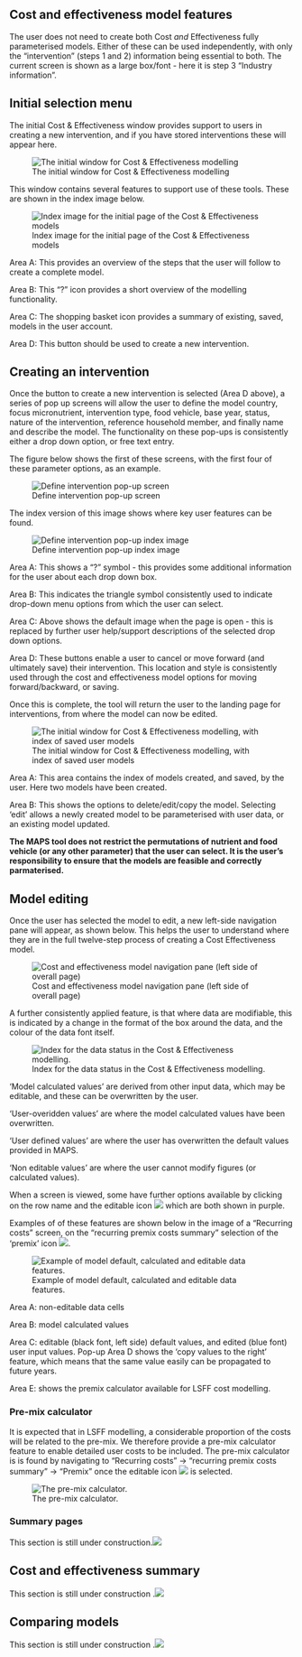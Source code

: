 ## Cost and effectiveness model features

The user does not need to create both Cost *and* Effectiveness fully parameterised models. Either of these can be used independently, with only the "intervention" (steps 1 and 2) information being essential to both. The current screen is shown as a large box/font - here it is step 3 "Industry information".

## Initial selection menu

The initial Cost & Effectiveness window provides support to users in creating a new intervention, and if you have stored interventions these will appear here.

![The initial window for Cost & Effectiveness modelling](images/CE_screen1.png){fig-alt="The initial window for Cost & Effectiveness modelling"}

This window contains several features to support use of these tools. These are shown in the index image below.

![Index image for the initial page of the Cost & Effectiveness models](images/CE_screen1_BW.png){fig-alt="Index image for the initial page of the Cost & Effectiveness models"}

Area A: This provides an overview of the steps that the user will follow to create a complete model.

Area B: This "?" icon provides a short overview of the modelling functionality.

Area C: The shopping basket icon provides a summary of existing, saved, models in the user account.

Area D: This button should be used to create a new intervention.

## Creating an intervention

Once the button to create a new intervention is selected (Area D above), a series of pop up screens will allow the user to define the model country, focus micronutrient, intervention type, food vehicle, base year, status, nature of the intervention, reference household member, and finally name and describe the model. The functionality on these pop-ups is consistently either a drop down option, or free text entry.

The figure below shows the first of these screens, with the first four of these parameter options, as an example.

![Define intervention pop-up screen](images/CE_screen2.png){fig-alt="Define intervention pop-up screen"}

The index version of this image shows where key user features can be found.

![Define intervention pop-up index image](images/CE_screen2_BW.png){fig-alt="Define intervention pop-up index image"}

Area A: This shows a "?" symbol - this provides some additional information for the user about each drop down box.

Area B: This indicates the triangle symbol consistently used to indicate drop-down menu options from which the user can select.

Area C: Above shows the default image when the page is open - this is replaced by further user help/support descriptions of the selected drop down options.

Area D: These buttons enable a user to cancel or move forward (and ultimately save) their intervention. This location and style is consistently used through the cost and effectiveness model options for moving forward/backward, or saving.

Once this is complete, the tool will return the user to the landing page for interventions, from where the model can now be edited.

![The initial window for Cost & Effectiveness modelling, with index of saved user models](images/CE_screen3_BW.png){fig-alt="The initial window for Cost & Effectiveness modelling, with index of saved user models"}

Area A: This area contains the index of models created, and saved, by the user. Here two models have been created.

Area B: This shows the options to delete/edit/copy the model. Selecting 'edit' allows a newly created model to be parameterised with user data, or an existing model updated.

**The MAPS tool does not restrict the permutations of nutrient and food vehicle (or any other parameter) that the user can select. It is the user's responsibility to ensure that the models are feasible and correctly parmaterised.**

## Model editing

Once the user has selected the model to edit, a new left-side navigation pane will appear, as shown below. This helps the user to understand where they are in the full twelve-step process of creating a Cost Effectiveness model.

![Cost and effectiveness model navigation pane (left side of overall page)](images/CE_screen4.png){fig-alt="Cost and effectiveness model navigation pane (left side of overall page)"}

A further consistently applied feature, is that where data are modifiable, this is indicated by a change in the format of the box around the data, and the colour of the data font itself.

![Index for the data status in the Cost & Effectiveness modelling.](images/CE_screen5.png){fig-alt="Index for the data status in the Cost & Effectiveness modelling."}

'Model calculated values' are derived from other input data, which may be editable, and these can be overwritten by the user.

'User-overidden values' are where the model calculated values have been overwritten.

'User defined values' are where the user has overwritten the default values provided in MAPS.

'Non editable values' are where the user cannot modify figures (or calculated values).

When a screen is viewed, some have further options available by clicking on the row name and the editable icon ![](images/editable_icon.png) which are both shown in purple.

Examples of of these features are shown below in the image of a "Recurring costs" screen, on the "recurring premix costs summary" selection of the 'premix' icon ![](images/clipboard-853666347.png).

![Example of model default, calculated and editable data features.](images/CE_screen6.png){fig-alt="Example of model default, calculated and editable data features."}

Area A: non-editable data cells

Area B: model calculated values

Area C: editable (black font, left side) default values, and edited (blue font) user input values. Pop-up Area D shows the 'copy values to the right' feature, which means that the same value easily can be propagated to future years.

Area E: shows the premix calculator available for LSFF cost modelling.

### Pre-mix calculator

It is expected that in LSFF modelling, a considerable proportion of the costs will be related to the pre-mix. We therefore provide a pre-mix calculator feature to enable detailed user costs to be included. The pre-mix calculator is is found by navigating to "Recurring costs" -\> "recurring premix costs summary" -\> "Premix" once the editable icon ![](images/clipboard-853666347.png) is selected.

![The pre-mix calculator.](images/CE_screen7_premix%20calc.png){fig-alt="The pre-mix calculator."}

### Summary pages

This section is still under construction.![](images/WiP_purplespanner.svg)

## Cost and effectiveness summary

This section is still under construction .![](images/WiP_purplespanner.svg)

## Comparing models

This section is still under construction .![](images/WiP_purplespanner.svg)
